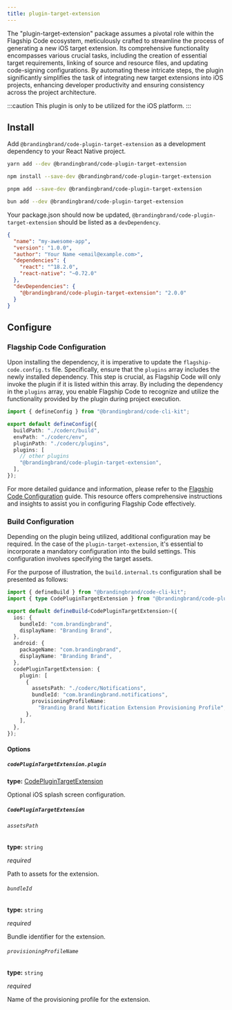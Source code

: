 ```yaml
---
title: plugin-target-extension
---
```


The "plugin-target-extension" package assumes a pivotal role within the Flagship Code ecosystem, meticulously crafted to streamline the process of generating a new iOS target extension. Its comprehensive functionality encompasses various crucial tasks, including the creation of essential target requirements, linking of source and resource files, and updating code-signing configurations. By automating these intricate steps, the plugin significantly simplifies the task of integrating new target extensions into iOS projects, enhancing developer productivity and ensuring consistency across the project architecture.

:::caution
This plugin is only to be utilized for the iOS platform.
:::

## Install

Add `@brandingbrand/code-plugin-target-extension` as a development dependency to your React Native project.


<Tabs>
<TabItem label="yarn">

```sh
yarn add --dev @brandingbrand/code-plugin-target-extension
```

</TabItem>
<TabItem label="npm">

```sh
npm install --save-dev @brandingbrand/code-plugin-target-extension
```

</TabItem>
<TabItem label="pnpm">

```sh
pnpm add --save-dev @brandingbrand/code-plugin-target-extension
```

</TabItem>
<TabItem label="bun">

```sh
bun add --dev @brandingbrand/code-plugin-target-extension
```

</TabItem>
</Tabs>

Your package.json should now be updated, `@brandingbrand/code-plugin-target-extension` should be listed as a `devDependency`.

```json title="package.json" ins={10}
{
  "name": "my-awesome-app",
  "version": "1.0.0",
  "author": "Your Name <email@example.com>",
  "dependencies": {
    "react": "^18.2.0",
    "react-native": "~0.72.0"
  },
  "devDependencies": {
    "@brandingbrand/code-plugin-target-extension": "2.0.0"
  }
}
```

## Configure

### Flagship Code Configuration

Upon installing the dependency, it is imperative to update the `flagship-code.config.ts` file. Specifically, ensure that the `plugins` array includes the newly installed dependency. This step is crucial, as Flagship Code will only invoke the plugin if it is listed within this array. By including the dependency in the `plugins` array, you enable Flagship Code to recognize and utilize the functionality provided by the plugin during project execution.

```ts title="flagship-code.config.ts" ins={9}
import { defineConfig } from "@brandingbrand/code-cli-kit";

export default defineConfig({
  buildPath: "./coderc/build",
  envPath: "./coderc/env",
  pluginPath: "./coderc/plugins",
  plugins: [
    // other plugins
    "@brandingbrand/code-plugin-target-extension",
  ],
});
```

For more detailed guidance and information, please refer to the [Flagship Code Configuration](/guides/config) guide. This resource offers comprehensive instructions and insights to assist you in configuring Flagship Code effectively.

### Build Configuration

Depending on the plugin being utilized, additional configuration may be required. In the case of the `plugin-target-extension`, it's essential to incorporate a mandatory configuration into the build settings. This configuration involves specifying the target assets.

For the purpose of illustration, the `build.internal.ts` configuration shall be presented as follows:

```ts title="build.internal.ts"
import { defineBuild } from "@brandingbrand/code-cli-kit";
import { type CodePluginTargetExtension } from "@brandingbrand/code-plugin-target-extension";

export default defineBuild<CodePluginTargetExtension>({
  ios: {
    bundleId: "com.brandingbrand",
    displayName: "Branding Brand",
  },
  android: {
    packageName: "com.brandingbrand",
    displayName: "Branding Brand",
  },
  codePluginTargetExtension: {
    plugin: [
      {
        assetsPath: "./coderc/Notifications",
        bundleId: "com.brandingbrand.notifications",
        provisioningProfileName:
          "Branding Brand Notification Extension Provisioning Profile",
      },
    ],
  },
});
```

#### Options

##### `codePluginTargetExtension.plugin`

**type:** [CodePluginTargetExtension](#codeplugintargetextension)

Optional iOS splash screen configuration.

##### `CodePluginTargetExtension`

###### `assetsPath`

**type:** `string`

_required_

Path to assets for the extension.

###### `bundleId`

**type:** `string`

_required_

Bundle identifier for the extension.

###### `provisioningProfileName`

**type:** `string`

_required_

Name of the provisioning profile for the extension.
